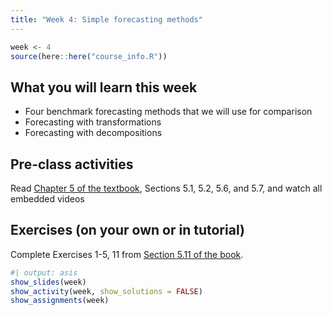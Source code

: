 ```yaml
---
title: "Week 4: Simple forecasting methods"
---
```


```r
week <- 4
source(here::here("course_info.R"))
```

## What you will learn this week

* Four benchmark forecasting methods that we will use for comparison
* Forecasting with transformations
* Forecasting with decompositions

## Pre-class activities

Read [Chapter 5 of the textbook](https://otexts.com/fpp3/toolbox.html), Sections 5.1, 5.2, 5.6, and 5.7, and watch all embedded videos

## Exercises (on your own or in tutorial)

Complete Exercises 1-5, 11 from [Section 5.11 of the book](https://otexts.com/fpp3/toolbox-exercises.html).

<!-- [**Solutions to Exercises**](ex4-sol.qmd) -->

```r
#| output: asis
show_slides(week)
show_activity(week, show_solutions = FALSE)
show_assignments(week)
```
